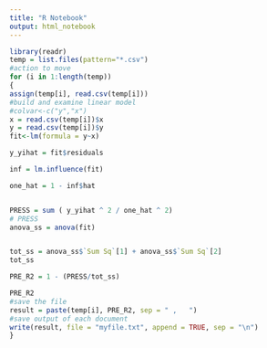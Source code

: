 ```yaml
---
title: "R Notebook"
output: html_notebook
---
```


```r
library(readr)
temp = list.files(pattern="*.csv")
#action to move 
for (i in 1:length(temp)) 
{
assign(temp[i], read.csv(temp[i]))
#build and examine linear model
#colvar<-c("y","x")
x = read.csv(temp[i])$x
y = read.csv(temp[i])$y
fit<-lm(formula = y~x)

y_yihat = fit$residuals

inf = lm.influence(fit)

one_hat = 1 - inf$hat


PRESS = sum ( y_yihat ^ 2 / one_hat ^ 2)
# PRESS
anova_ss = anova(fit)


tot_ss = anova_ss$`Sum Sq`[1] + anova_ss$`Sum Sq`[2]
tot_ss

PRE_R2 = 1 - (PRESS/tot_ss) 

PRE_R2
#save the file
result = paste(temp[i], PRE_R2, sep = " ,   ")
#save output of each document
write(result, file = "myfile.txt", append = TRUE, sep = "\n")
}


```
